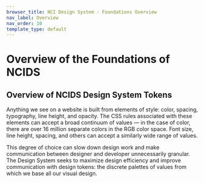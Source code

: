 ```yaml
---
browser_title: NCI Design System - Foundations Overview
nav_label: Overview
nav_order: 10
template_type: default
---
```


# Overview of the Foundations of NCIDS

## Overview of NCIDS Design System Tokens

Anything we see on a website is built from elements of style: color, spacing,
typography, line height, and opacity. The CSS rules associated with these elements
can accept a broad continuum of values — in the case of color, there are over
16 million separate colors in the RGB color space. Font size, line height,
spacing, and others can accept a similarly wide range of values.

This degree of choice can slow down design work and make communication between
designer and developer unnecessarily granular. The Design System seeks to maximize
design efficiency and improve communication with design tokens: the discrete
palettes of values from which we base all our visual design.
